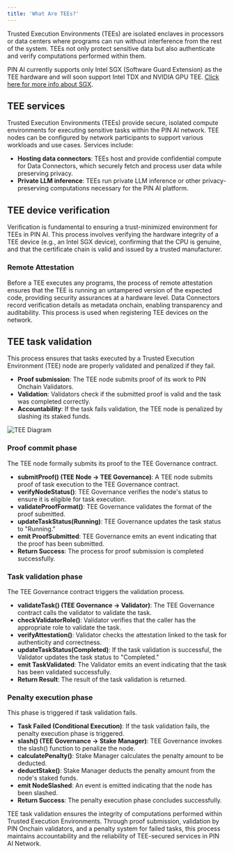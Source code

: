 ```yaml
---
title: 'What Are TEEs?'
---
```

Trusted Execution Environments (TEEs) are isolated enclaves in processors or data centers where programs can run without interference from the rest of the system. TEEs not only protect sensitive data but also authenticate and verify computations performed within them.

<Note>PIN AI currently supports only Intel SGX (Software Guard Extension) as the TEE hardware and will soon support Intel TDX and NVIDIA GPU TEE. <a href="https://sgx101.gitbook.io/sgx101/sgx-bootstrap/overview">Click here for more info about SGX</a>.</Note>

## TEE services

Trusted Execution Environments (TEEs) provide secure, isolated compute environments for executing sensitive tasks within the PIN AI network. TEE nodes can be configured by network participants to support various workloads and use cases. Services include:

- **Hosting data connectors**: TEEs host and provide confidential compute for Data Connectors, which securely fetch and process user data while preserving privacy.
- **Private LLM inference**: TEEs run private LLM inference or other privacy-preserving computations necessary for the PIN AI platform.

## TEE device verification

Verification is fundamental to ensuring a trust-minimized environment for TEEs in PIN AI. This process involves verifying the hardware integrity of a TEE device (e.g., an Intel SGX device), confirming that the CPU is genuine, and that the certificate chain is valid and issued by a trusted manufacturer.

### Remote Attestation

Before a TEE executes any programs, the process of remote attestation ensures that the TEE is running an untampered version of the expected code, providing security assurances at a hardware level. Data Connectors record verification details as metadata onchain, enabling transparency and auditability. This process is used when registering TEE devices on the network.

## TEE task validation

This process ensures that tasks executed by a Trusted Execution Environment (TEE) node are properly validated and penalized if they fail.

- **Proof submission**: The TEE node submits proof of its work to PIN Onchain Validators.
- **Validation**: Validators check if the submitted proof is valid and the task was completed correctly.
- **Accountability**: If the task fails validation, the TEE node is penalized by slashing its staked funds.

![TEE Diagram](../../images/tee-diagram.png)

### Proof commit phase

The TEE node formally submits its proof to the TEE Governance contract.

- **submitProof() (TEE Node → TEE Governance)**: A TEE node submits proof of task execution to the TEE Governance contract.
- **verifyNodeStatus()**: TEE Governance verifies the node's status to ensure it is eligible for task execution.
- **validateProofFormat()**: TEE Governance validates the format of the proof submitted.
- **updateTaskStatus(Running)**: TEE Governance updates the task status to "Running."
- **emit ProofSubmitted**: TEE Governance emits an event indicating that the proof has been submitted.
- **Return Success**: The process for proof submission is completed successfully.

### Task validation phase

The TEE Governance contract triggers the validation process.

- **validateTask() (TEE Governance → Validator)**: The TEE Governance contract calls the validator to validate the task.
- **checkValidatorRole()**: Validator verifies that the caller has the appropriate role to validate the task.
- **verifyAttestation()**: Validator checks the attestation linked to the task for authenticity and correctness.
- **updateTaskStatus(Completed)**: If the task validation is successful, the Validator updates the task status to "Completed."
- **emit TaskValidated**: The Validator emits an event indicating that the task has been validated successfully.
- **Return Result**: The result of the task validation is returned.

### Penalty execution phase

This phase is triggered if task validation fails.

- **Task Failed (Conditional Execution)**: If the task validation fails, the penalty execution phase is triggered.
- **slash() (TEE Governance → Stake Manager)**: TEE Governance invokes the slash() function to penalize the node.
- **calculatePenalty()**: Stake Manager calculates the penalty amount to be deducted.
- **deductStake()**: Stake Manager deducts the penalty amount from the node's staked funds.
- **emit NodeSlashed**: An event is emitted indicating that the node has been slashed.
- **Return Success**: The penalty execution phase concludes successfully.

TEE task validation ensures the integrity of computations performed within Trusted Execution Environments. Through proof submission, validation by PIN Onchain validators, and a penalty system for failed tasks, this process maintains accountability and the reliability of TEE-secured services in PIN AI Network.